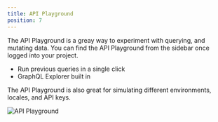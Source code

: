 ```yaml
---
title: API Playground
position: 7
---
```


The API Playground is a greay way to experiment with querying, and mutating data. You can find the API Playground from the sidebar once logged into your project.

- Run previous queries in a single click
- GraphQL Explorer built in

The API Playground is also great for simulating different environments, locales, and API keys.

![API Playground](/playground.png)
